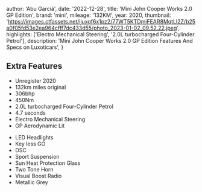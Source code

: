 
  author: 'Abu Garciá',
  date: '2022-12-28',
  title: 'Mini John Cooper Works 2.0 GP Edition',
  brand: 'mini',
  mileage: '132KM',
  year: 2020,
  thumbnail: 'https://images.ctfassets.net/ijuxqf6x1pz2/77WT5KTDmjFEAR8MqtLl2Z/b25a0f05fd53e2ea964cfff7dc433d55/photo_2023-01-02_09.52.22.jpeg',
  highlights: ['Electro Mechanical Steering', '2.0L turbocharged Four-Cylinder Petrol'],
  description:
    'Mini John Cooper Works 2.0 GP Edition Features And Specs on Luxoticars',
}


## Extra Features
- Unregister 2020
- 132km miles original
- 306bhp
- 450Nm
- 2.0L turbocharged Four-Cylinder Petrol
- 4.7 seconds 
- Electro Mechanical Steering
- GP Aerodynamic Lit

<Featured
  title="Wheels and Tyre"
  src="https://images.ctfassets.net/ijuxqf6x1pz2/39NFjPnO3XbBB7nZkNlGwW/fee99f2605545e728fe85ad6f99694e0/photo_2023-01-02_09.52.27.jpeg"
  features={[]}
/>

- LED Headlights
- Key less GO
- DSC
- Sport Suspension
- Sun Heat Protection Glass
- Two Tone Horn
- Visual Boost Radio
- Metallic Grey
